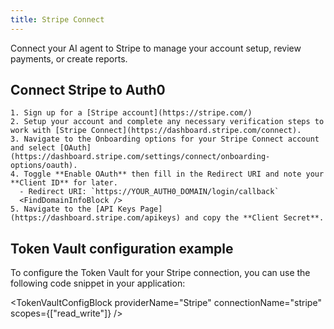 ```yaml
---
title: Stripe Connect
---
```



Connect your AI agent to Stripe to manage your account setup, review payments, or create reports.

## Connect Stripe to Auth0

<Steps>
  <Step title="Set up app in Stripe">

    1. Sign up for a [Stripe account](https://stripe.com/)
    2. Setup your account and complete any necessary verification steps to work with [Stripe Connect](https://dashboard.stripe.com/connect).
    3. Navigate to the Onboarding options for your Stripe Connect account and select [OAuth](https://dashboard.stripe.com/settings/connect/onboarding-options/oauth).
    4. Toggle **Enable OAuth** then fill in the Redirect URI and note your **Client ID** for later.
      - Redirect URI: `https://YOUR_AUTH0_DOMAIN/login/callback`
      <FindDomainInfoBlock />
    5. Navigate to the [API Keys Page](https://dashboard.stripe.com/apikeys) and copy the **Client Secret**.

  </Step>
  <Step title="Auth0 setup">
    <Auth0SetupBlock providerName="Stripe" scopesName="Attributes" allowFreeFormScopes={true} />
  </Step>
</Steps>

<IntegrationInfoBlock providerName="Stripe" />

## Token Vault configuration example

To configure the Token Vault for your Stripe connection, you can use the following code snippet in your application:

<TokenVaultConfigBlock
  providerName="Stripe"
  connectionName="stripe"
  scopes={["read_write"]}
/>

<NextStepsBlock />

